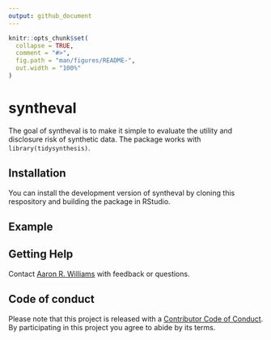```yaml
---
output: github_document
---
```


<!-- README.md is generated from README.Rmd. Please edit that file -->

```r
knitr::opts_chunk$set(
  collapse = TRUE,
  comment = "#>",
  fig.path = "man/figures/README-",
  out.width = "100%"
)
```

# syntheval

<!-- badges: start -->
<!-- badges: end -->

The goal of syntheval is to make it simple to evaluate the utility and disclosure risk of synthetic data. The package works with `library(tidysynthesis)`.

## Installation

You can install the development version of syntheval by cloning this respository and building the package in RStudio. 

## Example

## Getting Help

Contact [Aaron R. Williams](awilliams@urban.org) with feedback or questions. 

## Code of conduct

Please note that this project is released with a [Contributor Code of Conduct](https://dplyr.tidyverse.org/CODE_OF_CONDUCT). By participating in this project you agree to abide by its terms.


